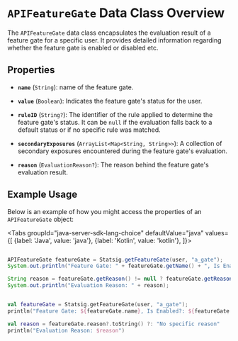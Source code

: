
# `APIFeatureGate` Data Class Overview

The `APIFeatureGate` data class encapsulates the evaluation result of a feature gate for a specific user. It provides detailed information regarding whether the feature gate is enabled or disabled etc.

## Properties

- **`name`** (`String`): name of the feature gate.

- **`value`** (`Boolean`): Indicates the feature gate's status for the user.

- **`ruleID`** (`String?`): The identifier of the rule applied to determine the feature gate's status. It can be `null` if the evaluation falls back to a default status or if no specific rule was matched.

- **`secondaryExposures`** (`ArrayList<Map<String, String>>`): A collection of secondary exposures encountered during the feature gate's evaluation.

- **`reason`** (`EvaluationReason?`): The reason behind the feature gate's evaluation result.

## Example Usage

Below is an example of how you might access the properties of an `APIFeatureGate` object:

<Tabs
  groupId="java-server-sdk-lang-choice"
  defaultValue="java"
  values={[
    {label: 'Java', value: 'java'},
    {label: 'Kotlin', value: 'kotlin'},
  ]}>
  <TabItem value="java">

```java

APIFeatureGate featureGate = Statsig.getFeatureGate(user, "a_gate");
System.out.println("Feature Gate: " + featureGate.getName() + ", Is Enabled?: " + featureGate.getValue());

String reason = featureGate.getReason() != null ? featureGate.getReason().toString() : "No specific reason";
System.out.println("Evaluation Reason: " + reason);

```

  </TabItem>
  <TabItem value="kotlin">

```kotlin

val featureGate = Statsig.getFeatureGate(user, "a_gate");
println("Feature Gate: ${featureGate.name}, Is Enabled?: ${featureGate.value}")

val reason = featureGate.reason?.toString() ?: "No specific reason"
println("Evaluation Reason: $reason")

```

  </TabItem>
</Tabs>
